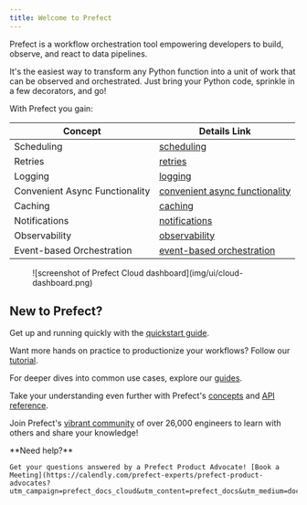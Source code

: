 ```yaml
---
title: Welcome to Prefect
---
```


Prefect is a workflow orchestration tool empowering developers to build, observe, and react to data pipelines.

It's the easiest way to transform any Python function into a unit of work that can be observed and orchestrated. Just bring your Python code, sprinkle in a few decorators, and go!

With Prefect you gain:

| Concept                      | Details Link                                         |
|------------------------------|------------------------------------------------------|
| Scheduling                   | [scheduling](/2.19/concepts/schedules)                    |
| Retries                      | [retries](/2.19/concepts/tasks/#task-arguments)           |
| Logging                      | [logging](/2.19/guides/logs/)                           |
| Convenient Async Functionality | [convenient async functionality](/2.19/concepts/task-runners/#task-runners) |
| Caching                      | [caching](/2.19/concepts/tasks/#caching)                  |
| Notifications                | [notifications](/2.19/cloud/automations/)                 |
| Observability                | [observability](/2.19/cloud/overview/)                    |
| Event-based Orchestration   | [event-based orchestration](/2.19/cloud/webhooks/)        |


<figure markdown>
![screenshot of Prefect Cloud dashboard](img/ui/cloud-dashboard.png)
</figure>

## New to Prefect?

Get up and running quickly with the [quickstart guide](/2.19/getting-started/quickstart/).

Want more hands on practice to productionize your workflows? Follow our [tutorial](/2.19/tutorial/).

For deeper dives into common use cases, explore our [guides](/2.19/guides/index/).

Take your understanding even further with Prefect's [concepts](/2.19/concepts/index/) and [API reference](/2.19/api-ref/).

Join Prefect's [vibrant community](/2.19/community/) of over 26,000 engineers to learn with others and share your knowledge!

<Tip>
**Need help?**

    Get your questions answered by a Prefect Product Advocate! [Book a Meeting](https://calendly.com/prefect-experts/prefect-product-advocates?utm_campaign=prefect_docs_cloud&utm_content=prefect_docs&utm_medium=docs&utm_source=docs)

</Tip>
